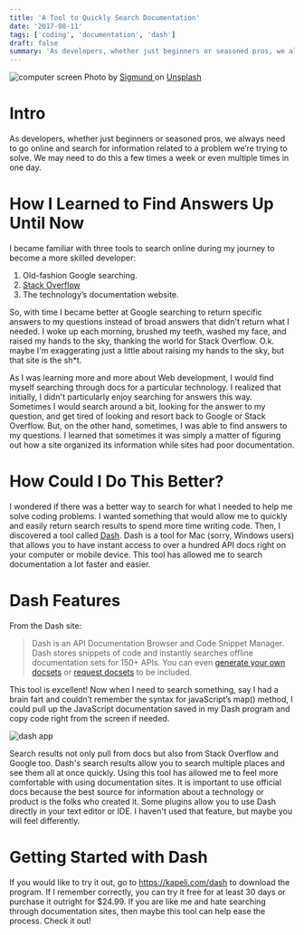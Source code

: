 ```yaml
---
title: 'A Tool to Quickly Search Documentation'
date: '2017-08-11'
tags: ['coding', 'documentation', 'dash']
draft: false
summary: 'As developers, whether just beginners or seasoned pros, we always need to go online and search for information related to a problem we’re trying to solve. We may need to do this a few times a week or even multiple times in one day....'
---
```


<div class="text-center">
  <Image alt="computer screen" src="/static/images/dashTool.jpg" width={600} height={434} />
  Photo by <a href="https://unsplash.com/@sigmund?utm_source=unsplash&utm_medium=referral&utm_content=creditCopyText">
    Sigmund
  </a> on <a href="https://unsplash.com/s/photos/documentation?utm_source=unsplash&utm_medium=referral&utm_content=creditCopyText">Unsplash</a>
</div>

# Intro

As developers, whether just beginners or seasoned pros, we always need to go online and search for information related to a problem we’re trying to solve. We may need to do this a few times a week or even multiple times in one day.

# How I Learned to Find Answers Up Until Now

I became familiar with three tools to search online during my journey to become a more skilled developer:

1. Old-fashion Google searching.
2. [Stack Overflow](https://stackoverflow.com/)
3. The technology’s documentation website.

So, with time I became better at Google searching to return specific answers to my questions instead of broad answers that didn't return what I needed. I woke up each morning, brushed my teeth, washed my face, and raised my hands to the sky, thanking the world for Stack Overflow. O.k. maybe I'm exaggerating just a little about raising my hands to the sky, but that site is the sh\*t.

As I was learning more and more about Web development, I would find myself searching through docs for a particular technology. I realized that initially, I didn't particularly enjoy searching for answers this way. Sometimes I would search around a bit, looking for the answer to my question, and get tired of looking and resort back to Google or Stack Overflow. But, on the other hand, sometimes, I was able to find answers to my questions. I learned that sometimes it was simply a matter of figuring out how a site organized its information while sites had poor documentation.

# How Could I Do This Better?

I wondered if there was a better way to search for what I needed to help me solve coding problems. I wanted something that would allow me to quickly and easily return search results to spend more time writing code. Then, I discovered a tool called [Dash](https://kapeli.com/dash). Dash is a tool for Mac (sorry, Windows users) that allows you to have instant access to over a hundred API docs right on your computer or mobile device. This tool has allowed me to search documentation a lot faster and easier.

# Dash Features

From the Dash site:

> Dash is an API Documentation Browser and Code Snippet Manager. Dash stores snippets of code and instantly searches offline documentation sets for 150+ APIs. You can even [generate your own docsets](https://kapeli.com/docsets) or [request docsets](https://kapeli.com/contact) to be included.

This tool is excellent! Now when I need to search something, say I had a brain fart and couldn’t remember the syntax for javaScript’s map() method, I could pull up the JavaScript documentation saved in my Dash program and copy code right from the screen if needed.

<div class="text-center">
  <Image alt="dash app" src="/static/images/dashExample.png" width={600} height={334} />
</div>

Search results not only pull from docs but also from Stack Overflow and Google too. Dash's search results allow you to search multiple places and see them all at once quickly. Using this tool has allowed me to feel more comfortable with using documentation sites. It is important to use official docs because the best source for information about a technology or product is the folks who created it. Some plugins allow you to use Dash directly in your text editor or IDE. I haven't used that feature, but maybe you will feel differently.

# Getting Started with Dash

If you would like to try it out, go to https://kapeli.com/dash to download the program. If I remember correctly, you can try it free for at least 30 days or purchase it outright for $24.99.
If you are like me and hate searching through documentation sites, then maybe this tool can help ease the process. Check it out!
